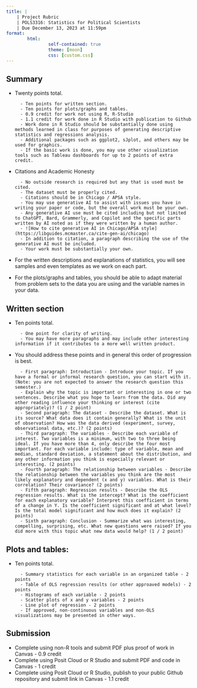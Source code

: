 ```yaml
---
title: |
    | Project Rubric
    | POLS3316: Statistics for Political Scientists
    | Due December 13, 2023 at 11:59pm
format: 
        html:
                self-contained: true
                theme: [moon]
                css: [custom.css]
---
```



## Summary

- Twenty points total. 

        - Ten points for written section. 
        - Ten points for plots/graphs and tables. 
        - 0.9 credit for work not using R, R-Studio
        - 1.1 credit for work done in R Studio with publication to Github
        - Work done in R Studio should be substantially done using methods learned in class for purposes of generating descriptive statistics and regressions analysis.
        - Additional packages such as ggplot2, sJplot, and others may be used for graphics.
        - If the basic work is done, you may use other visualization tools such as Tableau dashboards for up to 2 points of extra credit.
        
- Citations and Academic Honesty
        
        - No outside research is required but any that is used must be cited. 
        - The dataset must be properly cited. 
        - Citations should be in Chicago / APSA style.
        - You may use generative AI to assist with issues you have in writing your paper or code, but the overall work must be your own.
        - Any generative AI use must be cited including but not limited to ChatGPT, Bard, Grammerly, and Copilot and the specific parts written by AI noted as if they were written by a human author. 
        - ![How to cite generative AI in Chicago/APSA style](https://libguides.mcmaster.ca/cite-gen-ai/chicago)
        - In addition to citation, a paragraph describing the use of the generative AI must be included.
        - Your work must be substantially your own. 
        
- For the written descriptions and explanations of statistics, you will see samples and even
templates as we work on each part. 

- For the plots/graphs and tables, you should be able to adapt material from problem sets to the data you are using and the variable names in your data. 

## Written section

- Ten points total. 

        - One point for clarity of writing. 
        - You may have more paragraphs and may include other interesting information if it contributes to a more well written product. 
        
- You should address these points and in general this order of progression is best. 

        - First paragraph: Introduction - Introduce your topic. If you have a formal or informal research question, you can start with it. (Note: you are not expected to answer the research question this semester.) 
        - Explain why the topic is important or interesting in one or two sentences. Describe what you hope to learn from the data. Did any other reading influence your thinking or interest (cite appropriately)? (1 / 2 point)
        - Second paragraph: The dataset - Describe the dataset. What is its source? What data does it contain generally? What is the unit of observation? How was the data derived (experiment, survey, observational data, etc.)? (2 points)
        - Third paragraph: The variables - Describe each variable of interest. Two variables is a minimum, with two to three being ideal. If you have more than 4, only describe the four most important. For each variable include: type of variable, mean and median, standard deviation, a statement about the distribution, and any other information you think is especially relevant or interesting. (2 points)
        - Fourth paragraph: The relationship between variables - Describe the relationship between the variables you think are the most likely explanatory and dependent (x and y) variables. What is their correlation? Their covariance? (2 points)
        - Fifth paragraph: Regression results - Describe the OLS regression results. What is the intercept? What is the coefficient for each explanatory variable? Interpret this coefficient in terms of a change in Y. Is the coefficient significant and at what level? Is the total model significant and how much does it explain? (2 points)
        - Sixth paragraph: Conclusion - Summarize what was interesting, compelling, surprising, etc. What new questions were raised? If you did more with this topic what new data would help? (1 / 2 point)
        

## Plots and tables:

- Ten points total. 

        - Summary statistics for each variable in an organized table - 2 points
        - Table of OLS regression results (or other approaved models) - 2 points
        - Histograms of each variable - 2 points
        - Scatter plots of x and y variables - 2 points
        - Line plot of regression - 2 points
        - If approved, non-continuous variables and non-OLS visualizations may be presented in other ways. 

        
## Submission

- Complete using non-R tools and submit PDF plus proof of work in Canvas - 0.9 credit
- Complete using Posit Cloud or R Studio and submit PDF and code in Canvas - 1 credit
- Complete using Posit Cloud or R Studio, publish to your public Github repository and submit link in Canvas - 1.1 credit